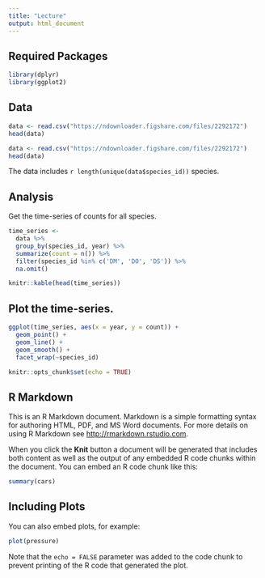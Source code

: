 ```yaml
---
title: "Lecture"
output: html_document
---
```




## Required Packages

```r
library(dplyr)
library(ggplot2)
```



## Data

```r
data <- read.csv("https://ndownloader.figshare.com/files/2292172")
head(data)
```


```r
data <- read.csv("https://ndownloader.figshare.com/files/2292172")
head(data)
```




The data includes `r length(unique(data$species_id))` species.



## Analysis

Get the time-series of counts for all species.
          
```r
time_series <-
  data %>%
  group_by(species_id, year) %>%
  summarize(count = n()) %>%
  filter(species_id %in% c('DM', 'DO', 'DS')) %>%
  na.omit()

knitr::kable(head(time_series))
```



## Plot the time-series.

```r
ggplot(time_series, aes(x = year, y = count)) +
  geom_point() +
  geom_line() +
  geom_smooth() +
  facet_wrap(~species_id)
```


```r
knitr::opts_chunk$set(echo = TRUE)
```

## R Markdown

This is an R Markdown document. Markdown is a simple formatting syntax for authoring HTML, PDF, and MS Word documents. For more details on using R Markdown see <http://rmarkdown.rstudio.com>.

When you click the **Knit** button a document will be generated that includes both content as well as the output of any embedded R code chunks within the document. You can embed an R code chunk like this:

```r
summary(cars)
```

## Including Plots

You can also embed plots, for example:

```r
plot(pressure)
```

Note that the `echo = FALSE` parameter was added to the code chunk to prevent printing of the R code that generated the plot.
